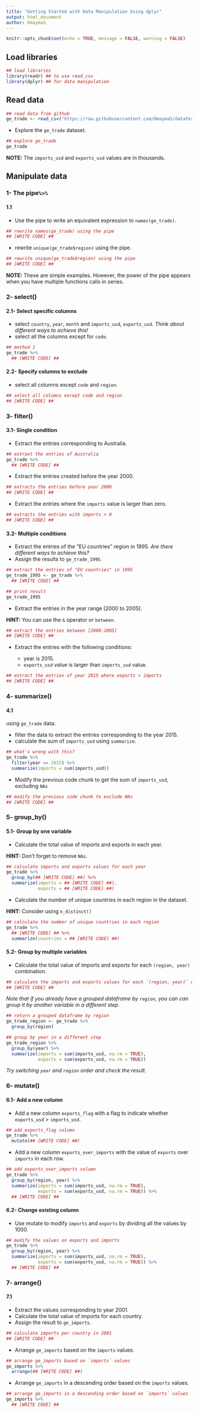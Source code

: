 ```yaml
---
title: "Getting Started with Data Manipulation Using dplyr"
output: html_document
author: OmaymaS
---
```


```r
knitr::opts_chunk$set(echo = TRUE, message = FALSE, warning = FALSE)
```

## Load libraries

```r
## load libraries 
library(readr) ## to use read_csv 
library(dplyr) ## for data manipulation
```

## Read data

```r
## read data from github
ge_trade <- read_csv("https://raw.githubusercontent.com/OmaymaS/datafest_tidyverse_workshop/master/data/ge_trade")
```

- Explore the `ge_trade` dataset.

```r
## explore ge_trade
ge_trade
```

**NOTE:** The `imports_usd` and `exports_usd` values are in thousands.

## Manipulate data

### 1- The pipe` %>%`

#### 1.1

- Use the pipe to write an equivalent expression to `names(ge_trade)`.

```r
## rewrite names(ge_trade) using the pipe
## [WRITE CODE] ##
```

- rewrite `unique(ge_trade$region)` using the pipe.

```r
## rewrite unique(ge_trade$region) using the pipe
## [WRITE CODE] ##
```

**NOTE:** These are simple examples. However, the power of the pipe appears when you have multiple functions calls in series.

### 2- select()

#### 2.1- Select specific columns

- select `country`, `year`, `month` and `imports_usd`, `exports_usd`. *Think about different ways to achieve this!*
- select all the columns except for `code`.

```r
## method 1
ge_trade %>% 
  ## [WRITE CODE] ##
```

#### 2.2- Specify columns to exclude

- select all columns except `code` and `region`.

```r
## select all columns except code and region
## [WRITE CODE] ##
```

### 3- filter()

#### 3.1- Single condition

- Extract the entries corresponding to Australia.

```r
## extraxt the entries of Australia 
ge_trade %>% 
  ## [WRITE CODE] ##
```

- Extract the entries created before the year 2000.

```r
## extracts the entries before year 2000
## [WRITE CODE] ##
```

- Extract the entries where the `imports` value is larger than zero.

```r
## extracts the entries with imports > 0
## [WRITE CODE] ##
```

#### 3.2- Multiple conditions

- Extract the entries of the "EU countries" region in 1995. *Are there different ways to achieve this?*
- Assign the results to `ge_trade_1995`.

```r
## extract the entries of "EU countries" in 1995
ge_trade_1995 <- ge_trade %>% 
  ## [WRITE CODE] ##

## print result
ge_trade_1995
```

- Extract the entries in the year range [2000 to 2005]. 

**HINT:** You can use the `&` operator or `between`. 

```r
## extract the entries between [2000-2005]
## [WRITE CODE] ##
```

- Extract the entries with the following conditions:

    + year is 2015.
    + `exports_usd` value is larger than `imports_usd` value.

```r
## extract the entries of year 2015 where exports > imports
## [WRITE CODE] ##
```

### 4- summarize()

#### 4.1

using `ge_trade` data:

- filter the data to extract the entries corresponding to the year 2015.
- calculate the sum of `imports_usd` using `summarize`.

```r
## what's wrong with this?
ge_trade %>% 
  filter(year == 2015) %>% 
  summarize(imports = sum(imports_usd))
```

- Modify the previous code chunk to get the sum of `imports_usd`, excluding `NAs` 

```r
## modify the previous code chunk to exclude NAs
## [WRITE CODE] ##
```

### 5- group_by()

#### 5.1- Group by one variable

- Calculate the total value of imports and exports in each year.

**HINT:** Don't forget to remove `NAs`.

```r
## calculate imports and exports values for each year
ge_trade %>% 
  group_by(## [WRITE CODE] ##) %>% 
  summarize(imports = ## [WRITE CODE] ##),
            exports = ## [WRITE CODE] ##)
```

- Calculate the number of unique countries in each region in the dataset.

**HINT:** Consider using `n_distinct()`

```r
## calculate the number of unique countries in each region
ge_trade %>% 
  ## [WRITE CODE] ## %>% 
  summarize(countries = ## [WRITE CODE] ##)
```

#### 5.2- Group by multiple variables

- Calculate the total value of imports and exports for each `(region, year)` combination.

```r
## calculate the imports and exports values for each `(region, year)` combination 
## [WRITE CODE] ##
```

*Note that if you already have a grouped dataframe by `region`, you can can group it by another variable in a different step.*

```r
## return a grouped dataframe by region
ge_trade_region <- ge_trade %>% 
  group_by(region)  

## group by year in a different step
ge_trade_region %>% 
  group_by(year) %>% 
  summarize(imports = sum(imports_usd, na.rm = TRUE),
            exports = sum(exports_usd, na.rm = TRUE))
```

*Try switching `year` and `region` order and check the result.*

### 6- mutate()

#### 6.1- Add a new column

- Add a new column `exports_flag` with a flag to indicate whether `exports_usd` > `imports_usd`.

```r
## add exports_flag column
ge_trade %>% 
  mutate(## [WRITE CODE] ##)
```

- Add a new column `exports_over_imports` with the value of `exports` over `imports` in each row. 

```r
## add exports_over_imports column
ge_trade %>% 
  group_by(region, year) %>% 
  summarize(imports = sum(imports_usd, na.rm = TRUE),
            exports = sum(exports_usd, na.rm = TRUE)) %>% 
  ## [WRITE CODE] ##
```

#### 6.2- Change existing column

- Use mutate to modify `imports` and `exports` by dividing all the values by 1000.

```r
## modify the values on exports and imports
ge_trade %>% 
  group_by(region, year) %>% 
  summarize(imports = sum(imports_usd, na.rm = TRUE),
            exports = sum(exports_usd, na.rm = TRUE)) %>% 
  ## [WRITE CODE] ##
```

### 7- arrange()

#### 7.1

- Extract the values corresponding to year 2001.
- Calculate the total value of imports for each country. 
- Assign the result to `ge_imports`.

```r
## calculate imports per country in 2001
## [WRITE CODE] ##
```

- Arrange `ge_imports` based on the `imports` values.

```r
## arrange ge_imports based on `imports` values
ge_imports %>% 
  arrange(## [WRITE CODE] ##)
```

- Arrange `ge_imports` in a descending order based on the `imports` values.

```r
## arrange ge_imports in a descending order based on `imports` values
ge_imports %>% 
  ## [WRITE CODE] ##
```
